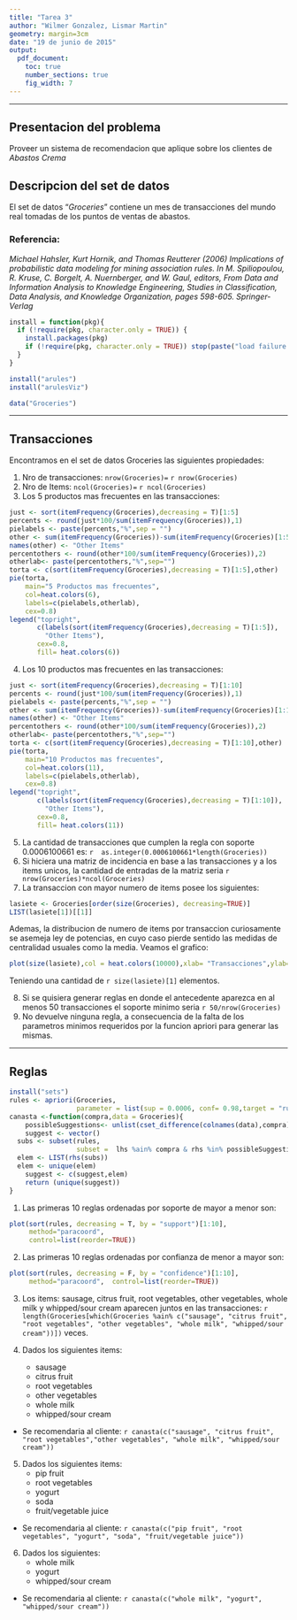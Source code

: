 ---
title: "Tarea 3"
author: "Wilmer Gonzalez, Lismar Martin"
geometry: margin=3cm
date: "19 de junio de 2015"
output: 
  pdf_document:
    toc: true
    number_sections: true
    fig_width: 7
---
***
## Presentacion del problema

Proveer un sistema de recomendacion que aplique sobre los clientes de _Abastos Crema_ 

## Descripcion del set de datos

El set de datos "*Groceries*" contiene un mes de transacciones del mundo real tomadas de los puntos de ventas de abastos.

### Referencia:

*Michael Hahsler, Kurt Hornik, and Thomas Reutterer (2006) Implications of probabilistic data
modeling for mining association rules. In M. Spiliopoulou, R. Kruse, C. Borgelt, A. Nuernberger,
and W. Gaul, editors, From Data and Information Analysis to Knowledge Engineering, Studies in
Classification, Data Analysis, and Knowledge Organization, pages 598-605. Springer-Verlag*

```{r echo=F,warning=F,message=F}
install = function(pkg){
  if (!require(pkg, character.only = TRUE)) {
    install.packages(pkg)
    if (!require(pkg, character.only = TRUE)) stop(paste("load failure:", pkg))
  }
}
```

```{r echo=F,warning=F,message=F,error=F}
install("arules")
install("arulesViz")
```

```{r echo=F,message=F,warning=F}
data("Groceries")
```

***

\newpage

## Transacciones

Encontramos en el set de datos Groceries las siguientes propiedades:

1.	Nro de transacciones: ```nrow(Groceries)=``` `r nrow(Groceries)`
2. 	Nro de Items: ```ncol(Groceries)=``` `r ncol(Groceries)` 
3. 	Los 5 productos mas frecuentes en las transacciones:
```{r}
just <- sort(itemFrequency(Groceries),decreasing = T)[1:5]
percents <- round(just*100/sum(itemFrequency(Groceries)),1)
pielabels <- paste(percents,"%",sep = "")
other <- sum(itemFrequency(Groceries))-sum(itemFrequency(Groceries)[1:5])
names(other) <- "Other Items"
percentothers <- round(other*100/sum(itemFrequency(Groceries)),2)
otherlab<- paste(percentothers,"%",sep="")
torta <- c(sort(itemFrequency(Groceries),decreasing = T)[1:5],other)
pie(torta, 
    main="5 Productos mas frecuentes", 
    col=heat.colors(6), 
    labels=c(pielabels,otherlab), 
    cex=0.8)
legend("topright", 
       c(labels(sort(itemFrequency(Groceries),decreasing = T)[1:5]),
         "Other Items"), 
       cex=0.8, 
       fill= heat.colors(6))
```

\newpage

4. 	Los 10 productos mas frecuentes en las transacciones: 
```{r}
just <- sort(itemFrequency(Groceries),decreasing = T)[1:10]
percents <- round(just*100/sum(itemFrequency(Groceries)),1)
pielabels <- paste(percents,"%",sep = "")
other <- sum(itemFrequency(Groceries))-sum(itemFrequency(Groceries)[1:10])
names(other) <- "Other Items"
percentothers <- round(other*100/sum(itemFrequency(Groceries)),2)
otherlab<- paste(percentothers,"%",sep="")
torta <- c(sort(itemFrequency(Groceries),decreasing = T)[1:10],other)
pie(torta, 
    main="10 Productos mas frecuentes", 
    col=heat.colors(11), 
    labels=c(pielabels,otherlab), 
    cex=0.8)
legend("topright", 
       c(labels(sort(itemFrequency(Groceries),decreasing = T)[1:10]),
         "Other Items"), 
       cex=0.8, 
       fill= heat.colors(11))
```
\newpage

5. 	La cantidad de transacciones que cumplen la regla con soporte  0.0006100661 es: `r  as.integer(0.0006100661*length(Groceries))`
6. Si hiciera una matriz de incidencia en base a las transacciones y a los items unicos, la cantidad de entradas de la matriz seria `r nrow(Groceries)*ncol(Groceries)`
7. La transaccion con mayor numero de items posee los siguientes:

```{r}
lasiete <- Groceries[order(size(Groceries), decreasing=TRUE)]
LIST(lasiete[1])[[1]]

```

Ademas, la distribucion de numero de items por transaccion curiosamente se asemeja ley de potencias, en cuyo caso pierde sentido las medidas de centralidad usuales como la media. Veamos el grafico:
```{r}
plot(size(lasiete),col = heat.colors(10000),xlab= "Transacciones",ylab="N de Items")
```

Teniendo una cantidad de `r size(lasiete)[1]` elementos.

8. Si se quisiera generar reglas en donde el antecedente aparezca en al menos 50 transacciones el soporte minimo seria `r 50/nrow(Groceries)`
9. No devuelve ninguna regla, a consecuencia de la falta de los parametros minimos requeridos por la funcion apriori para generar las mismas.

***

\newpage

## Reglas

```{r echo=F,message=F,warning=F}
install("sets")
rules <- apriori(Groceries,
                 parameter = list(sup = 0.0006, conf= 0.98,target = "rules"))
canasta <-function(compra,data = Groceries){
	possibleSuggestions<- unlist(cset_difference(colnames(data),compra))
	suggest <- vector()
  subs <- subset(rules, 
                 subset =  lhs %ain% compra & rhs %in% possibleSuggestions)
  elem <- LIST(rhs(subs))
  elem <- unique(elem)
	suggest <- c(suggest,elem)
	return (unique(suggest))
}
```

\newpage

1. Las primeras 10 reglas ordenadas por soporte de mayor a menor son:
```{r}
plot(sort(rules, decreasing = T, by = "support")[1:10], 
     method="paracoord",  
     control=list(reorder=TRUE))
```

\newpage

2. Las primeras 10 reglas ordenadas por confianza de menor a mayor son: 
```{r} 
plot(sort(rules, decreasing = F, by = "confidence")[1:10], 
     method="paracoord",  control=list(reorder=TRUE))
```


3. Los items:
sausage, citrus fruit, root vegetables, other vegetables, whole milk y whipped/sour cream 
aparecen juntos en las transacciones: `r length(Groceries[which(Groceries %ain% c("sausage", "citrus fruit", "root vegetables", "other vegetables", "whole milk", "whipped/sour cream"))])` veces.


4. Dados los siguientes items:
	+	sausage
	+ citrus fruit 
	+ root vegetables
	+ other vegetables
	+ whole milk
	+ whipped/sour cream
	
* Se recomendaria al cliente:
`r canasta(c("sausage", "citrus fruit", "root vegetables","other vegetables", "whole milk", "whipped/sour cream"))`

\newpage

5. Dados los siguientes items:
	+ pip fruit
	+ root vegetables
	+ yogurt
	+ soda
	+ fruit/vegetable juice

* Se recomendaria al cliente:
`r canasta(c("pip fruit", "root vegetables", "yogurt", "soda", "fruit/vegetable juice"))`

6. Dados los siguientes:
	+ whole milk
	+ yogurt 
	+ whipped/sour cream

* Se recomendaria al cliente:
`r canasta(c("whole milk", "yogurt", "whipped/sour cream"))`
